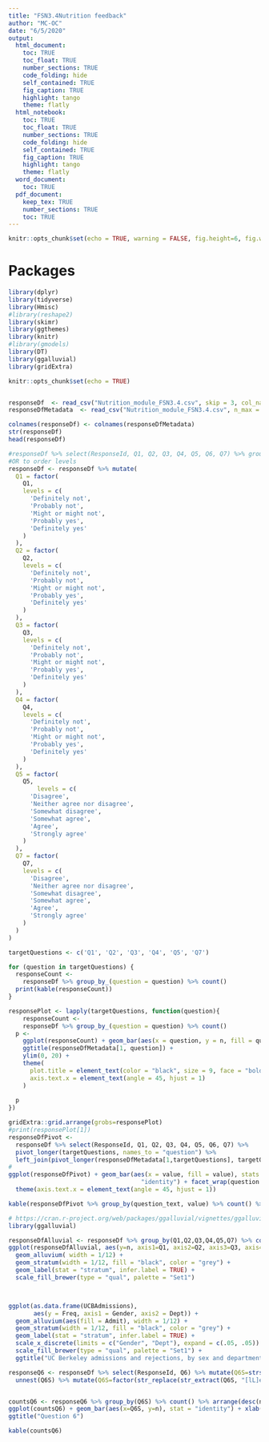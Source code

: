 ```yaml
---
title: "FSN3.4Nutrition feedback"
author: "MC-OC"
date: "6/5/2020"
output:
  html_document:
    toc: TRUE
    toc_float: TRUE
    number_sections: TRUE
    code_folding: hide
    self_contained: TRUE 
    fig_caption: TRUE
    highlight: tango
    theme: flatly
  html_notebook: 
    toc: TRUE
    toc_float: TRUE
    number_sections: TRUE
    code_folding: hide
    self_contained: TRUE 
    fig_caption: TRUE
    highlight: tango
    theme: flatly
  word_document:
    toc: TRUE
  pdf_document:
    keep_tex: TRUE
    number_sections: TRUE
    toc: TRUE
---
```


```r
knitr::opts_chunk$set(echo = TRUE, warning = FALSE, fig.height=6, fig.width=10)

```

# Packages

```r
library(dplyr)
library(tidyverse)
library(Hmisc)
#library(reshape2)
library(skimr)
library(ggthemes)
library(knitr)
#library(gmodels)
library(DT)
library(ggalluvial)
library(gridExtra)


```


```r
knitr::opts_chunk$set(echo = TRUE)


responseDf  <- read_csv("Nutrition_module_FSN3.4.csv", skip = 3, col_names=FALSE )
responseDfMetadata  <- read_csv("Nutrition_module_FSN3.4.csv", n_max = 1 )

colnames(responseDf) <- colnames(responseDfMetadata)
str(responseDf)
head(responseDf)
```

```r
#responseDf %>% select(ResponseId, Q1, Q2, Q3, Q4, Q5, Q6, Q7) %>% group_by(Q1, Q2) %>% count()
#OR to order levels
responseDf <- responseDf %>% mutate(
  Q1 = factor(
    Q1,
    levels = c(
      'Definitely not',
      'Probably not',
      'Might or might not',
      'Probably yes',
      'Definitely yes'
    )
  ),
  Q2 = factor(
    Q2,
    levels = c(
      'Definitely not',
      'Probably not',
      'Might or might not',
      'Probably yes',
      'Definitely yes'
    )
  ),
  Q3 = factor(
    Q3,
    levels = c(
      'Definitely not',
      'Probably not',
      'Might or might not',
      'Probably yes',
      'Definitely yes'
    )
  ),
  Q4 = factor(
    Q4,
    levels = c(
      'Definitely not',
      'Probably not',
      'Might or might not',
      'Probably yes',
      'Definitely yes'
    )
  ),
  Q5 = factor(
    Q5,
        levels = c(
      'Disagree',
      'Neither agree nor disagree',
      'Somewhat disagree',
      'Somewhat agree',
      'Agree',
      'Strongly agree'
    )
  ),
  Q7 = factor(
    Q7,
    levels = c(
      'Disagree',
      'Neither agree nor disagree',
      'Somewhat disagree',
      'Somewhat agree',
      'Agree',
      'Strongly agree'
    )
  )
)

```




```r
targetQuestions <- c('Q1', 'Q2', 'Q3', 'Q4', 'Q5', 'Q7')
```

```r

for (question in targetQuestions) {
  responseCount <-
    responseDf %>% group_by_(question = question) %>% count()
  print(kable(responseCount))
}

responsePlot <- lapply(targetQuestions, function(question){
    responseCount <-
    responseDf %>% group_by_(question = question) %>% count()
  p <-
    ggplot(responseCount) + geom_bar(aes(x = question, y = n, fill = question), stat = "identity") +
    ggtitle(responseDfMetadata[1, question]) +
    ylim(0, 20) +
    theme(
      plot.title = element_text(color = "black", size = 9, face = "bold"),
      axis.text.x = element_text(angle = 45, hjust = 1)
    )
  
  p
})

gridExtra::grid.arrange(grobs=responsePlot)
#print(responsePlot[1])
responseDfPivot <-
  responseDf %>% select(ResponseId, Q1, Q2, Q3, Q4, Q5, Q6, Q7) %>%
  pivot_longer(targetQuestions, names_to = "question") %>%
  left_join(pivot_longer(responseDfMetadata[1,targetQuestions], targetQuestions, names_to ="question", values_to="question_text"), "question")
# 
ggplot(responseDfPivot) + geom_bar(aes(x = value, fill = value), stats =
                                     "identity") + facet_wrap(question ~ ., scales = "free_x") +
  theme(axis.text.x = element_text(angle = 45, hjust = 1))

kable(responseDfPivot %>% group_by(question_text, value) %>% count() %>% pivot_wider(names_from=value, values_from ="n"))
```

```r
# https://cran.r-project.org/web/packages/ggalluvial/vignettes/ggalluvial.html
library(ggalluvial)

responseDfAlluvial <- responseDf %>% group_by(Q1,Q2,Q3,Q4,Q5,Q7) %>% count()
ggplot(responseDfAlluvial, aes(y=n, axis1=Q1, axis2=Q2, axis3=Q3, axis4=Q4)) + 
  geom_alluvium( width = 1/12) +
  geom_stratum(width = 1/12, fill = "black", color = "grey") +
  geom_label(stat = "stratum", infer.label = TRUE) +
  scale_fill_brewer(type = "qual", palette = "Set1") 



ggplot(as.data.frame(UCBAdmissions),
       aes(y = Freq, axis1 = Gender, axis2 = Dept)) +
  geom_alluvium(aes(fill = Admit), width = 1/12) +
  geom_stratum(width = 1/12, fill = "black", color = "grey") +
  geom_label(stat = "stratum", infer.label = TRUE) +
  scale_x_discrete(limits = c("Gender", "Dept"), expand = c(.05, .05)) +
  scale_fill_brewer(type = "qual", palette = "Set1") +
  ggtitle("UC Berkeley admissions and rejections, by sex and department")

```

```r

responseQ6 <- responseDf %>% select(ResponseId, Q6) %>% mutate(Q6S=strsplit(str_replace_all(Q6, ",L", "\tL"), "\t")) %>% 
  unnest(Q6S) %>% mutate(Q6S=factor(str_replace(str_extract(Q6S, "[lL]ecture [0-9]*"), "l", "L"), levels =paste("Lecture", seq(1,13))))


countsQ6 <- responseQ6 %>% group_by(Q6S) %>% count() %>% arrange(desc(n)) 
ggplot(countsQ6) + geom_bar(aes(x=Q6S, y=n), stat = "identity") + xlab("Lecture") + ylab("nunber of preferences")+ coord_flip() +
ggtitle("Question 6")

kable(countsQ6)

```
